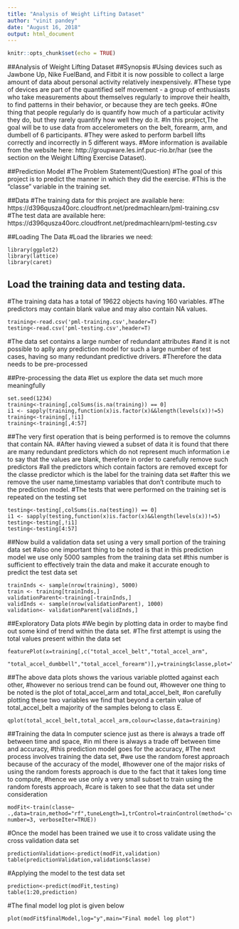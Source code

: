 ---
title: "Analysis of Weight Lifting Dataset"
author: "vinit pandey"
date: "August 16, 2018"
output: html_document
---

```{r setup, include=FALSE}
knitr::opts_chunk$set(echo = TRUE)
```

##Analysis of Weight Lifting Dataset
##Synopsis
#Using devices such as Jawbone Up, Nike FuelBand, and Fitbit it is now possible to collect a large amount of data about personal activity relatively inexpensively.
#These type of devices are part of the quantified self movement - a group of enthusiasts who take measurements about themselves regularly to improve their health, to find patterns in their behavior, or because they are tech geeks. 
#One thing that people regularly do is quantify how much of a particular activity they do, but they rarely quantify how well they do it. 
#In this project,The goal will be to use data from accelerometers on the belt, forearm, arm, and dumbell of 6 participants.
#They were asked to perform barbell lifts correctly and incorrectly in 5 different ways.
#More information is available from the website here: http://groupware.les.inf.puc-rio.br/har (see the section on the Weight Lifting Exercise Dataset).

##Prediction Model
#The Problem Statement(Question)
#The goal of this project is to predict the manner in which they did the exercise. 
#This is the "classe" variable in the training set.

##Data
#The training data for this project are available here: https://d396qusza40orc.cloudfront.net/predmachlearn/pml-training.csv
#The test data are available here: https://d396qusza40orc.cloudfront.net/predmachlearn/pml-testing.csv

##Loading The Data
#Load the libraries we need:
```{}
library(ggplot2)
library(lattice)
library(caret)
```


## Load the training data and testing data.
#The training data has a total of 19622 objects having 160 variables.
#The predictors may contain blank value and may also contain NA values.

```{}
training<-read.csv('pml-training.csv',header=T)
testing<-read.csv('pml-testing.csv',header=T)
```

#The data set contains a large number of redundant attributes 
#and it is not possible to aplly any prediction model for such a large number of test cases, having so many redundant predictive drivers. 
#Therefore the data needs to be pre-processed

##Pre-processing the data
#let us explore the data set much more meaningfully 

```{}
set.seed(1234)
training<-training[,colSums(is.na(training)) == 0]
i1 <- sapply(training,function(x)is.factor(x)&&length(levels(x))!=5)
training<-training[,!i1]
training<-training[,4:57]
```



##The very first operation that is being performed is to remove the columns that contain NA.
#After having viewed a subset of data it is found that there are many redundant predictors which do not represent much information i.e to say that the values are blank, therefore in order to carefully remove such predictors
#all the predictors which contain factors are removed except for the classe predictor which is the label for the training data set
#after this we remove the user name,timestamp variables that don't contribute much to the prediction model. 
#The tests that were performed on the training set is repeated on the testing set

```{}
testing<-testing[,colSums(is.na(testing)) == 0]
i1 <- sapply(testing,function(x)is.factor(x)&&length(levels(x))!=5)
testing<-testing[,!i1]
testing<-testing[4:57]
```


##Now build a validation data set using a very small portion of the training data set
#also one important thing to be noted is that in this prediction model we use only 5000 samples from the training data set
#this number is sufficient to effectively train the data and make it accurate enough to predict the test data set

```{}
trainInds <- sample(nrow(training), 5000)
train <- training[trainInds,]
validationParent<-training[-trainInds,]
validInds <- sample(nrow(validationParent), 1000)
validation<- validationParent[validInds,]
```


##Exploratory Data plots
#We begin by plotting data in order to maybe find out some kind of trend within the data set. 
#The first attempt is using the total values present within the data set

```{}
featurePlot(x=training[,c("total_accel_belt","total_accel_arm",
                  "total_accel_dumbbell","total_accel_forearm")],y=training$classe,plot="pairs")
```


##The above data plots shows the various variable plotted against each other,
#however no serious trend can be found out, 
#however one thing to be noted is the plot of total_accel_arm and total_accel_belt, 
#on carefully plotting these two variables we find that beyond a certain value of total_accel_belt a majority of the samples belong to class E.

```{}
qplot(total_accel_belt,total_accel_arm,colour=classe,data=training)
```


##Training the data In computer science just as there is always a trade off between time and space, 
#in ml there is always a trade off between time and accuracy, 
#this prediction model goes for the accuracy, 
#The next process involves training the data set, 
#we use the random forest approach because of the accuracy of the model, 
#however one of the major risks of using the random forests approach is due to the fact that it takes long time to compute,
#hence we use only a very small subset to train using the random forests approach,
#care is taken to see that the data set under consideration

```{}
modFit<-train(classe~ .,data=train,method="rf",tuneLength=1,trControl=trainControl(method='cv', number=3, verboseIter=TRUE))
```

#Once the model has been trained we use it to cross validate using the cross validation data set

```{}
predictionValidation<-predict(modFit,validation)
table(predictionValidation,validation$classe)
```

#Applying the model to the test data set

```{}
prediction<-predict(modFit,testing)
table(1:20,prediction)
```

#The final model log plot is given below

```{}
plot(modFit$finalModel,log="y",main="Final model log plot")
```
















